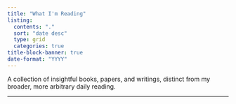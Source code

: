 ```yaml
---
title: "What I'm Reading"
listing:
  contents: "."
  sort: "date desc"
  type: grid
  categories: true
title-block-banner: true
date-format: "YYYY"
---
```


A collection of insightful books, papers, and writings, 
distinct from my broader, more arbitrary daily reading. 

---
